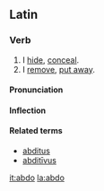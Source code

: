 ==Latin==

===Verb===
{{la-verb|abdo|abdō|abdere|abdere|abdidi|abdidī|abditum|abditum}}

# I [[hide]], [[conceal]].
# I [[remove]], [[put away]].

====Pronunciation====
{{IPA|/ˌabˈdoː/}}

====Inflection====
{{la-conj-3rd|abd|abdid|abdit|11=abd|22=abdid|33=abdit}}

====Related terms====
* [[abditus]]
* [[abditivus|abditīvus]]

[[it:abdo]]
[[la:abdo]]
